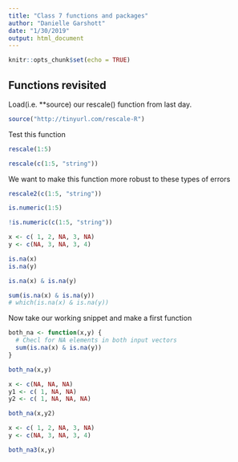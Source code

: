 ```yaml
---
title: "Class 7 functions and packages"
author: "Danielle Garshott"
date: "1/30/2019"
output: html_document
---
```


```r
knitr::opts_chunk$set(echo = TRUE)
```


## Functions revisited 

Load(i.e. **source) our rescale() function from last day.

```r
source("http://tinyurl.com/rescale-R")
```

Test this function

```r
rescale(1:5)
```

```r
rescale(c(1:5, "string"))
```

We want to make this function more robust to these types of errors

```r
rescale2(c(1:5, "string"))
```

```r
is.numeric(1:5)
```

```r
!is.numeric(c(1:5, "string"))
```


```r
x <- c( 1, 2, NA, 3, NA)
y <- c(NA, 3, NA, 3, 4)
```


```r
is.na(x)
is.na(y)
```

```r
is.na(x) & is.na(y)
```

```r
sum(is.na(x) & is.na(y))
# which(is.na(x) & is.na(y)) 
```

Now take our working snippet and make a first function

```r
both_na <- function(x,y) {
  # Checl for NA elements in both input vectors
  sum(is.na(x) & is.na(y))
}
```

```r
both_na(x,y)
```


```r
x <- c(NA, NA, NA)
y1 <- c( 1, NA, NA)
y2 <- c( 1, NA, NA, NA)
```

```r
both_na(x,y2)
```


```r
x <- c( 1, 2, NA, 3, NA)
y <- c(NA, 3, NA, 3, 4)
```


```r
both_na3(x,y)
```















